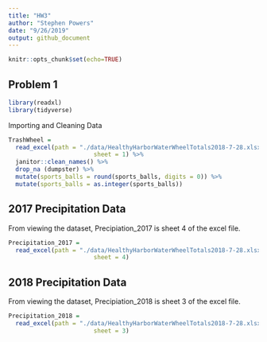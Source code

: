 ```yaml
---
title: "HW3"
author: "Stephen Powers"
date: "9/26/2019"
output: github_document
---
```



```r
knitr::opts_chunk$set(echo=TRUE)
```

## Problem 1

```r
library(readxl)
library(tidyverse)
```

Importing and Cleaning Data

```r
TrashWheel = 
  read_excel(path = "./data/HealthyHarborWaterWheelTotals2018-7-28.xlsx",
                        sheet = 1) %>%
  janitor::clean_names() %>%
  drop_na (dumpster) %>%
  mutate(sports_balls = round(sports_balls, digits = 0)) %>%
  mutate(sports_balls = as.integer(sports_balls))
```

## 2017 Precipitation Data 

From viewing the dataset, Precipiation_2017 is sheet 4 of the excel file. 

```r
Precipitation_2017 = 
  read_excel(path = "./data/HealthyHarborWaterWheelTotals2018-7-28.xlsx",
                        sheet = 4)
```

## 2018 Precipitation Data 
From viewing the dataset, Precipiation_2018 is sheet 3 of the excel file. 

```r
Precipitation_2018 = 
  read_excel(path = "./data/HealthyHarborWaterWheelTotals2018-7-28.xlsx",
                        sheet = 3)
```
